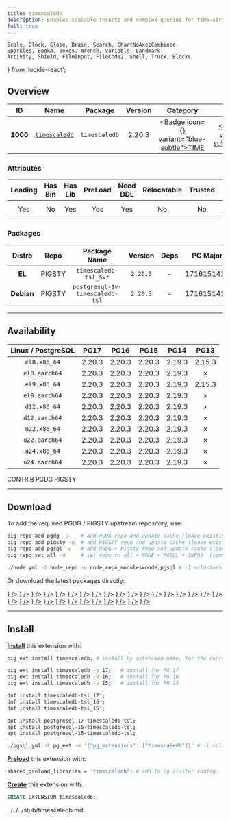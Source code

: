 ```yaml
---
title: timescaledb
description: Enables scalable inserts and complex queries for time-series data
full: true
---
```


    Scale, Clock, Globe, Brain, Search, ChartNoAxesCombined,
    Sparkles, BookA, Boxes, Wrench, Variable, Landmark,
    Activity, Shield, FileInput, FileCode2, Shell, Truck, Blocks
} from 'lucide-react';

## Overview

| <TooltipIconButton tooltip="Extension unique identifier" side="top">ID</TooltipIconButton> | <TooltipIconButton tooltip="Extension name" side="top">Name</TooltipIconButton> | <TooltipIconButton tooltip="Package name for installation" side="top">Package</TooltipIconButton> | <TooltipIconButton tooltip="Latest available extension version" side="top">Version</TooltipIconButton> | <TooltipIconButton tooltip="Extension category" side="top">Category</TooltipIconButton> | <TooltipIconButton tooltip="Open source license" side="top">License</TooltipIconButton> | <TooltipIconButton tooltip="Programming language" side="top">Lang</TooltipIconButton> |
|:--------:|:--------:|:----------:|:--------------:|:---------------------------------------:|:------------------------------------------------------:|:----:|
| **1000** | [`timescaledb`](https://github.com/timescale/timescaledb) | `timescaledb` | 2.20.3 | <a href="/ext/time" className="no-underline"><Badge icon={<Clock />} variant="blue-subtle">TIME</Badge></a> | <a href="/ext/list/license#timescale" className="no-underline"><Badge icon={<Scale />} variant="gray-subtle">Timescale</Badge></a> | <a href="/ext/list/lang#c"><Badge icon={<FileCode2 />} variant="blue-subtle">C</Badge></a> |

### Attributes

| <TooltipIconButton tooltip="The Primary Leading extension in the Package" side="top">Leading</TooltipIconButton> | <TooltipIconButton tooltip="Contains binary utils" side="top">Has Bin</TooltipIconButton> | <TooltipIconButton tooltip="Contains .so shared library files" side="top">Has Lib</TooltipIconButton> | <TooltipIconButton tooltip="Requires preloading via shared_preload_libraries" side="top">PreLoad</TooltipIconButton> | <TooltipIconButton tooltip="Requires CREATE EXTENSION DDL command" side="top">Need DDL</TooltipIconButton> | <TooltipIconButton tooltip="Can be installed in any schema" side="top">Relocatable</TooltipIconButton> | <TooltipIconButton tooltip="Can be created by non-superuser" side="top">Trusted</TooltipIconButton> | <TooltipIconButton tooltip="Schemas used by this extension" side="top">Schemas</TooltipIconButton> |
|:-------:|:-------:|:-------:|:-------:|:--------:|:-----------:|:-------:|:-------:|
| Yes | No | Yes | Yes | Yes | No | No | `timescaledb_information`, `timescaledb_experimental` |

### Packages

| <TooltipIconButton tooltip="Linux distribution family, EL or Debian" side="top">Distro</TooltipIconButton> | <TooltipIconButton tooltip="Package repository" side="top">Repo</TooltipIconButton> | <TooltipIconButton tooltip="The RPM/DEB Package Name Pattern (replace $v with real pg major)" side="top">Package Name</TooltipIconButton> | <TooltipIconButton tooltip="Latest package version" side="top">Version</TooltipIconButton> | <TooltipIconButton tooltip="RPM/DEB Package dependencies" side="top">Deps</TooltipIconButton> | <TooltipIconButton tooltip="Available in these PostgreSQL Major Versions" side="top">PG Major</TooltipIconButton> |
|:----------:|:--------:|:------------------------:|:-----------:|:------------:|:------------------:|
|   **EL**   | <Badge variant="amber-subtle"><span className="font-bold">PIGSTY</span></Badge> | `timescaledb-tsl_$v*` | `2.20.3` | - | <Badge variant="green-subtle">17</Badge><Badge variant="green-subtle">16</Badge><Badge variant="green-subtle">15</Badge><Badge variant="green-subtle">14</Badge><Badge variant="red-subtle">13</Badge> |
| **Debian** | <Badge variant="amber-subtle"><span className="font-bold">PIGSTY</span></Badge> | `postgresql-$v-timescaledb-tsl` | `2.20.3` | - | <Badge variant="green-subtle">17</Badge><Badge variant="green-subtle">16</Badge><Badge variant="green-subtle">15</Badge><Badge variant="green-subtle">14</Badge><Badge variant="red-subtle">13</Badge> |



------

## Availability

| <TooltipIconButton tooltip="Linux Distro Arch / PostgreSQL Major Version" side="top">Linux / PostgreSQL </TooltipIconButton> | **PG17** | **PG16** | **PG15** | <span className="text-red-500">**PG14**</span> | <span className="text-red-500">**PG13**</span> |
|:-----:|:-----:|:-----:|:-----:|:-----:|:-----:|
| `el8.x86_64` | <Badge variant="amber-subtle">2.20.3</Badge> | <Badge variant="amber-subtle">2.20.3</Badge> | <Badge variant="amber-subtle">2.20.3</Badge> | <Badge variant="amber-subtle">2.19.3</Badge> | <Badge variant="blue-subtle">2.15.3</Badge> |
| `el8.aarch64` | <Badge variant="amber-subtle">2.20.3</Badge> | <Badge variant="amber-subtle">2.20.3</Badge> | <Badge variant="amber-subtle">2.20.3</Badge> | <Badge variant="amber-subtle">2.19.3</Badge> | <Badge variant="red-subtle">✗</Badge> |
| `el9.x86_64` | <Badge variant="amber-subtle">2.20.3</Badge> | <Badge variant="amber-subtle">2.20.3</Badge> | <Badge variant="amber-subtle">2.20.3</Badge> | <Badge variant="amber-subtle">2.19.3</Badge> | <Badge variant="blue-subtle">2.15.3</Badge> |
| `el9.aarch64` | <Badge variant="amber-subtle">2.20.3</Badge> | <Badge variant="amber-subtle">2.20.3</Badge> | <Badge variant="amber-subtle">2.20.3</Badge> | <Badge variant="amber-subtle">2.19.3</Badge> | <Badge variant="red-subtle">✗</Badge> |
| `d12.x86_64` | <Badge variant="amber-subtle">2.20.3</Badge> | <Badge variant="amber-subtle">2.20.3</Badge> | <Badge variant="amber-subtle">2.20.3</Badge> | <Badge variant="amber-subtle">2.19.3</Badge> | <Badge variant="red-subtle">✗</Badge> |
| `d12.aarch64` | <Badge variant="amber-subtle">2.20.3</Badge> | <Badge variant="amber-subtle">2.20.3</Badge> | <Badge variant="amber-subtle">2.20.3</Badge> | <Badge variant="amber-subtle">2.19.3</Badge> | <Badge variant="red-subtle">✗</Badge> |
| `u22.x86_64` | <Badge variant="amber-subtle">2.20.3</Badge> | <Badge variant="amber-subtle">2.20.3</Badge> | <Badge variant="amber-subtle">2.20.3</Badge> | <Badge variant="amber-subtle">2.19.3</Badge> | <Badge variant="red-subtle">✗</Badge> |
| `u22.aarch64` | <Badge variant="amber-subtle">2.20.3</Badge> | <Badge variant="amber-subtle">2.20.3</Badge> | <Badge variant="amber-subtle">2.20.3</Badge> | <Badge variant="amber-subtle">2.19.3</Badge> | <Badge variant="red-subtle">✗</Badge> |
| `u24.x86_64` | <Badge variant="amber-subtle">2.20.3</Badge> | <Badge variant="amber-subtle">2.20.3</Badge> | <Badge variant="amber-subtle">2.20.3</Badge> | <Badge variant="amber-subtle">2.19.3</Badge> | <Badge variant="red-subtle">✗</Badge> |
| `u24.aarch64` | <Badge variant="amber-subtle">2.20.3</Badge> | <Badge variant="amber-subtle">2.20.3</Badge> | <Badge variant="amber-subtle">2.20.3</Badge> | <Badge variant="amber-subtle">2.19.3</Badge> | <Badge variant="red-subtle">✗</Badge> |

<Badge variant="green-subtle"><span className="font-black">CONTRIB</span></Badge> <Badge variant="blue-subtle"><span className="font-black">PGDG</span></Badge> <Badge variant="amber-subtle"><span className="font-black">PIGSTY</span></Badge>

------

## Download

To add the required PGDG / PIGSTY upstream repository, use:

```bash tab="pig"
pig repo add pgdg -u    # add PGDG repo and update cache (leave existing repos)
pig repo add pigsty -u  # add PIGSTY repo and update cache (leave existing repos)
pig repo add pgsql -u   # add PGDG + Pigsty repo and update cache (leave existing repos)
pig repo set all -u     # set repo to all = NODE + PGSQL + INFRA  (remove existing repos)
```
```bash tab="pigsty"
./node.yml -t node_repo -e node_repo_modules=node,pgsql # -l <cluster>
```

Or download the latest packages directly:

<Files>
    <Folder name="el8.x86_64">
        <a href="https://repo.pigsty.io/yum/pgsql/el8.x86_64/timescaledb-tsl_17-2.20.3-9PIGSTY.el8.x86_64.rpm"><File name="timescaledb-tsl_17-2.20.3-9PIGSTY.el8.x86_64.rpm" icon={<Package className="text-emerald-500" />} /></a>
        <a href="https://repo.pigsty.io/yum/pgsql/el8.x86_64/timescaledb-tsl_16-2.20.3-9PIGSTY.el8.x86_64.rpm"><File name="timescaledb-tsl_16-2.20.3-9PIGSTY.el8.x86_64.rpm" icon={<Package className="text-emerald-500" />} /></a>
        <a href="https://repo.pigsty.io/yum/pgsql/el8.x86_64/timescaledb-tsl_15-2.20.3-9PIGSTY.el8.x86_64.rpm"><File name="timescaledb-tsl_15-2.20.3-9PIGSTY.el8.x86_64.rpm" icon={<Package className="text-emerald-500" />} /></a>
    </Folder>
    <Folder name="el8.aarch64">
        <a href="https://repo.pigsty.io/yum/pgsql/el8.aarch64/timescaledb-tsl_17-2.20.3-9PIGSTY.el8.aarch64.rpm"><File name="timescaledb-tsl_17-2.20.3-9PIGSTY.el8.aarch64.rpm" icon={<Package className="text-orange-500" />} /></a>
        <a href="https://repo.pigsty.io/yum/pgsql/el8.aarch64/timescaledb-tsl_16-2.20.3-9PIGSTY.el8.aarch64.rpm"><File name="timescaledb-tsl_16-2.20.3-9PIGSTY.el8.aarch64.rpm" icon={<Package className="text-orange-500" />} /></a>
        <a href="https://repo.pigsty.io/yum/pgsql/el8.aarch64/timescaledb-tsl_15-2.20.3-9PIGSTY.el8.aarch64.rpm"><File name="timescaledb-tsl_15-2.20.3-9PIGSTY.el8.aarch64.rpm" icon={<Package className="text-orange-500" />} /></a>
    </Folder>
    <Folder name="el9.x86_64">
        <a href="https://repo.pigsty.io/yum/pgsql/el9.x86_64/timescaledb-tsl_17-2.20.3-9PIGSTY.el9.x86_64.rpm"><File name="timescaledb-tsl_17-2.20.3-9PIGSTY.el9.x86_64.rpm" icon={<Package className="text-emerald-500" />} /></a>
        <a href="https://repo.pigsty.io/yum/pgsql/el9.x86_64/timescaledb-tsl_16-2.20.3-9PIGSTY.el9.x86_64.rpm"><File name="timescaledb-tsl_16-2.20.3-9PIGSTY.el9.x86_64.rpm" icon={<Package className="text-emerald-500" />} /></a>
        <a href="https://repo.pigsty.io/yum/pgsql/el9.x86_64/timescaledb-tsl_15-2.20.3-9PIGSTY.el9.x86_64.rpm"><File name="timescaledb-tsl_15-2.20.3-9PIGSTY.el9.x86_64.rpm" icon={<Package className="text-emerald-500" />} /></a>
    </Folder>
    <Folder name="el9.aarch64">
        <a href="https://repo.pigsty.io/yum/pgsql/el9.aarch64/timescaledb-tsl_17-2.20.3-9PIGSTY.el9.aarch64.rpm"><File name="timescaledb-tsl_17-2.20.3-9PIGSTY.el9.aarch64.rpm" icon={<Package className="text-orange-500" />} /></a>
        <a href="https://repo.pigsty.io/yum/pgsql/el9.aarch64/timescaledb-tsl_16-2.20.3-9PIGSTY.el9.aarch64.rpm"><File name="timescaledb-tsl_16-2.20.3-9PIGSTY.el9.aarch64.rpm" icon={<Package className="text-orange-500" />} /></a>
        <a href="https://repo.pigsty.io/yum/pgsql/el9.aarch64/timescaledb-tsl_15-2.20.3-9PIGSTY.el9.aarch64.rpm"><File name="timescaledb-tsl_15-2.20.3-9PIGSTY.el9.aarch64.rpm" icon={<Package className="text-orange-500" />} /></a>
    </Folder>
    <Folder name="d12.x86_64">
        <a href="https://repo.pigsty.io/apt/pgsql/bookworm/pool/main/t/timescaledb-tsl/postgresql-17-timescaledb-tsl_2.20.3-9PIGSTY~bookworm_amd64.deb"><File name="postgresql-17-timescaledb-tsl_2.20.3-9PIGSTY~bookworm_amd64.deb" icon={<Box className="text-emerald-500" />} /></a>
        <a href="https://repo.pigsty.io/apt/pgsql/bookworm/pool/main/t/timescaledb-tsl/postgresql-16-timescaledb-tsl_2.20.3-9PIGSTY~bookworm_amd64.deb"><File name="postgresql-16-timescaledb-tsl_2.20.3-9PIGSTY~bookworm_amd64.deb" icon={<Box className="text-emerald-500" />} /></a>
        <a href="https://repo.pigsty.io/apt/pgsql/bookworm/pool/main/t/timescaledb-tsl/postgresql-15-timescaledb-tsl_2.20.3-9PIGSTY~bookworm_amd64.deb"><File name="postgresql-15-timescaledb-tsl_2.20.3-9PIGSTY~bookworm_amd64.deb" icon={<Box className="text-emerald-500" />} /></a>
    </Folder>
    <Folder name="d12.aarch64">
        <a href="https://repo.pigsty.io/apt/pgsql/bookworm/pool/main/t/timescaledb-tsl/postgresql-17-timescaledb-tsl_2.20.3-9PIGSTY~bookworm_arm64.deb"><File name="postgresql-17-timescaledb-tsl_2.20.3-9PIGSTY~bookworm_arm64.deb" icon={<Box className="text-orange-500" />} /></a>
        <a href="https://repo.pigsty.io/apt/pgsql/bookworm/pool/main/t/timescaledb-tsl/postgresql-16-timescaledb-tsl_2.20.3-9PIGSTY~bookworm_arm64.deb"><File name="postgresql-16-timescaledb-tsl_2.20.3-9PIGSTY~bookworm_arm64.deb" icon={<Box className="text-orange-500" />} /></a>
        <a href="https://repo.pigsty.io/apt/pgsql/bookworm/pool/main/t/timescaledb-tsl/postgresql-15-timescaledb-tsl_2.20.3-9PIGSTY~bookworm_arm64.deb"><File name="postgresql-15-timescaledb-tsl_2.20.3-9PIGSTY~bookworm_arm64.deb" icon={<Box className="text-orange-500" />} /></a>
    </Folder>
    <Folder name="u22.x86_64">
        <a href="https://repo.pigsty.io/apt/pgsql/jammy/pool/main/t/timescaledb-tsl/postgresql-17-timescaledb-tsl_2.20.3-9PIGSTY~jammy_amd64.deb"><File name="postgresql-17-timescaledb-tsl_2.20.3-9PIGSTY~jammy_amd64.deb" icon={<Box className="text-emerald-500" />} /></a>
        <a href="https://repo.pigsty.io/apt/pgsql/jammy/pool/main/t/timescaledb-tsl/postgresql-16-timescaledb-tsl_2.20.3-9PIGSTY~jammy_amd64.deb"><File name="postgresql-16-timescaledb-tsl_2.20.3-9PIGSTY~jammy_amd64.deb" icon={<Box className="text-emerald-500" />} /></a>
        <a href="https://repo.pigsty.io/apt/pgsql/jammy/pool/main/t/timescaledb-tsl/postgresql-15-timescaledb-tsl_2.20.3-9PIGSTY~jammy_amd64.deb"><File name="postgresql-15-timescaledb-tsl_2.20.3-9PIGSTY~jammy_amd64.deb" icon={<Box className="text-emerald-500" />} /></a>
    </Folder>
    <Folder name="u22.aarch64">
        <a href="https://repo.pigsty.io/apt/pgsql/jammy/pool/main/t/timescaledb-tsl/postgresql-17-timescaledb-tsl_2.20.3-9PIGSTY~jammy_arm64.deb"><File name="postgresql-17-timescaledb-tsl_2.20.3-9PIGSTY~jammy_arm64.deb" icon={<Box className="text-orange-500" />} /></a>
        <a href="https://repo.pigsty.io/apt/pgsql/jammy/pool/main/t/timescaledb-tsl/postgresql-16-timescaledb-tsl_2.20.3-9PIGSTY~jammy_arm64.deb"><File name="postgresql-16-timescaledb-tsl_2.20.3-9PIGSTY~jammy_arm64.deb" icon={<Box className="text-orange-500" />} /></a>
        <a href="https://repo.pigsty.io/apt/pgsql/jammy/pool/main/t/timescaledb-tsl/postgresql-15-timescaledb-tsl_2.20.3-9PIGSTY~jammy_arm64.deb"><File name="postgresql-15-timescaledb-tsl_2.20.3-9PIGSTY~jammy_arm64.deb" icon={<Box className="text-orange-500" />} /></a>
    </Folder>
    <Folder name="u24.x86_64">
        <a href="https://repo.pigsty.io/apt/pgsql/noble/pool/main/t/timescaledb-tsl/postgresql-17-timescaledb-tsl_2.20.3-9PIGSTY~noble_amd64.deb"><File name="postgresql-17-timescaledb-tsl_2.20.3-9PIGSTY~noble_amd64.deb" icon={<Box className="text-emerald-500" />} /></a>
        <a href="https://repo.pigsty.io/apt/pgsql/noble/pool/main/t/timescaledb-tsl/postgresql-16-timescaledb-tsl_2.20.3-9PIGSTY~noble_amd64.deb"><File name="postgresql-16-timescaledb-tsl_2.20.3-9PIGSTY~noble_amd64.deb" icon={<Box className="text-emerald-500" />} /></a>
        <a href="https://repo.pigsty.io/apt/pgsql/noble/pool/main/t/timescaledb-tsl/postgresql-15-timescaledb-tsl_2.20.3-9PIGSTY~noble_amd64.deb"><File name="postgresql-15-timescaledb-tsl_2.20.3-9PIGSTY~noble_amd64.deb" icon={<Box className="text-emerald-500" />} /></a>
    </Folder>
    <Folder name="u24.aarch64">
        <a href="https://repo.pigsty.io/apt/pgsql/noble/pool/main/t/timescaledb-tsl/postgresql-17-timescaledb-tsl_2.20.3-9PIGSTY~noble_arm64.deb"><File name="postgresql-17-timescaledb-tsl_2.20.3-9PIGSTY~noble_arm64.deb" icon={<Box className="text-orange-500" />} /></a>
        <a href="https://repo.pigsty.io/apt/pgsql/noble/pool/main/t/timescaledb-tsl/postgresql-16-timescaledb-tsl_2.20.3-9PIGSTY~noble_arm64.deb"><File name="postgresql-16-timescaledb-tsl_2.20.3-9PIGSTY~noble_arm64.deb" icon={<Box className="text-orange-500" />} /></a>
        <a href="https://repo.pigsty.io/apt/pgsql/noble/pool/main/t/timescaledb-tsl/postgresql-15-timescaledb-tsl_2.20.3-9PIGSTY~noble_arm64.deb"><File name="postgresql-15-timescaledb-tsl_2.20.3-9PIGSTY~noble_arm64.deb" icon={<Box className="text-orange-500" />} /></a>
    </Folder>
</Files>

------

## Install

[**Install**](/docs/pgsql/ext/install) this extension with:

```bash tab="pig"
pig ext install timescaledb; # install by extension name, for the current active PG version

pig ext install timescaledb -v 17;   # install for PG 17
pig ext install timescaledb -v 16;   # install for PG 16
pig ext install timescaledb -v 15;   # install for PG 15
```
```bash tab="yum" 
dnf install timescaledb-tsl_17*;
dnf install timescaledb-tsl_16*;
dnf install timescaledb-tsl_15*;
```
```bash tab="apt" 
apt install postgresql-17-timescaledb-tsl;
apt install postgresql-16-timescaledb-tsl;
apt install postgresql-15-timescaledb-tsl;
```
```bash tab="ansible"
./pgsql.yml -t pg_ext -e '{"pg_extensions": ["timescaledb"]}' # -l <cls>
```

[**Preload**](/docs/pgsql/ext/load) this extension with:

```bash
shared_preload_libraries = 'timescaledb'; # add to pg cluster config
```

[**Create**](/docs/pgsql/ext/create) this extension with:

```sql
CREATE EXTENSION timescaledb;
```


<include>../../../stub/timescaledb.md</include>
